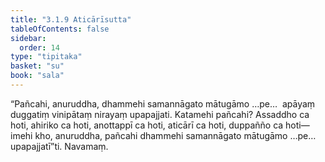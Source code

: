```yaml
---
title: "3.1.9 Aticārīsutta"
tableOfContents: false
sidebar:
  order: 14
type: "tipitaka"
basket: "su"
book: "sala"
---
```



<DynamicBreadcrumb />

<Division number="288" book="sala">

<Paragraph number="1257" book="sala">
“Pañcahi, anuruddha, dhammehi samannāgato mātugāmo …pe…  apāyaṃ duggatiṃ vinipātaṃ nirayaṃ upapajjati. Katamehi pañcahi? Assaddho ca hoti, ahiriko ca hoti, anottappī ca hoti, aticārī ca hoti, duppañño ca hoti—  imehi kho, anuruddha, pañcahi dhammehi samannāgato mātugāmo …pe…  upapajjatī”ti.

</Paragraph>
</Division>

<Paragraph number="1258" type="center" book="sala">
Navamaṃ.
</Paragraph>
